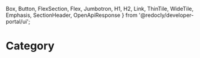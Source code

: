   Box,
  Button,
  FlexSection,
  Flex,
  Jumbotron,
  H1,
  H2,
  Link,
  ThinTile,
  WideTile,
  Emphasis,
  SectionHeader,
  OpenApiResponse
 } from '@redocly/developer-portal/ui';


# Category

<Catalog />